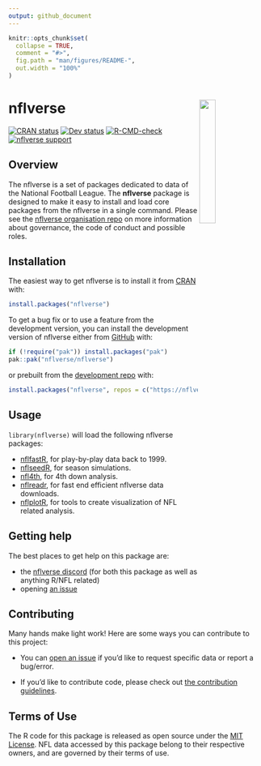 ```yaml
---
output: github_document
---
```


<!-- README.md is generated from README.Rmd. Please edit that file -->

```r
knitr::opts_chunk$set(
  collapse = TRUE,
  comment = "#>",
  fig.path = "man/figures/README-",
  out.width = "100%"
)
```

# nflverse <a href='https://nflverse.nflverse.com/'><img src='man/figures/logo.png' align="right" width="25%" min-width="120px" /></a>


<!-- badges: start -->
[![CRAN status](https://img.shields.io/cran/v/nflverse?style=flat-square&logo=R&label=CRAN)](https://CRAN.R-project.org/package=nflverse)
[![Dev status](https://img.shields.io/github/r-package/v/nflverse/nflverse/main?label=dev%20version&style=flat-square&logo=github)](https://nflverse.nflverse.com/)
[![R-CMD-check](https://github.com/nflverse/nflverse/actions/workflows/R-CMD-check.yaml/badge.svg)](https://github.com/nflverse/nflverse/actions/workflows/R-CMD-check.yaml)
[![nflverse support](https://img.shields.io/discord/789805604076126219?color=7289da&label=nflverse%20support&logo=discord&logoColor=fff&style=flat-square)](https://discord.com/invite/5Er2FBnnQa)
<!-- badges: end -->

## Overview

The nflverse is a set of packages dedicated to data of the National Football League. The __nflverse__ package is designed to make it easy to install and load core packages from the nflverse in a single command. Please see the [nflverse organisation repo](https://github.com/nflverse/nflverse-org) on more information about governance, the code of conduct and possible roles. 

## Installation

The easiest way to get nflverse is to install it from [CRAN](https://cran.r-project.org/package=nflverse) with:

``` r
install.packages("nflverse")
```

To get a bug fix or to use a feature from the development version, you can install the development version of nflverse either from [GitHub](https://github.com/nflverse/nflverse/) with:

```r
if (!require("pak")) install.packages("pak")
pak::pak("nflverse/nflverse")
```

or prebuilt from the [development repo](https://nflverse.r-universe.dev) with:

```r
install.packages("nflverse", repos = c("https://nflverse.r-universe.dev", getOption("repos")))
```

## Usage

`library(nflverse)` will load the following nflverse packages: 

* [nflfastR](https://www.nflfastr.com/), for play-by-play data back to 1999.
* [nflseedR](https://nflseedr.com/), for season simulations.
* [nfl4th](https://www.nfl4th.com/), for 4th down analysis.
* [nflreadr](https://nflreadr.nflverse.com/), for fast end efficient nflverse data downloads.
* [nflplotR](https://nflplotr.nflverse.com/), for tools to create visualization of NFL related analysis.

## Getting help

The best places to get help on this package are:

-   the [nflverse discord](https://discord.com/invite/5Er2FBnnQa) (for both this package as well as anything R/NFL related)
-   opening [an issue](https://github.com/nflverse/nflverse/issues/new/choose)

## Contributing

Many hands make light work! Here are some ways you can contribute to
this project:

-   You can [open an issue](https://github.com/nflverse/nflverse/issues/new/choose) if you'd like to request specific data or report a bug/error.

-   If you'd like to contribute code, please check out [the contribution guidelines](https://nflverse.nflverse.com/CONTRIBUTING.html).

## Terms of Use

The R code for this package is released as open source under the [MIT License](https://nflverse.nflverse.com/LICENSE.html). NFL data accessed by this package belong to their respective owners, and are governed by their terms of use.
